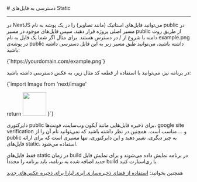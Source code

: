 
<Layout>
# دسترسی به فایل‌های Static
<hr className="mb-2" />

در NextJS می‌توانید فایل‌های استاتیک (مانند تصاویر) را در یک پوشه به نام <Important>public</Important> در مسیر اصلی پروژه قرار دهید. سپس فایل‌های موجود در مسیر public از طریق روت دامنه با شروع از <Important>/</Important> در دسترس هستند. برای مثال اگر شما یک فایل به نام example.png در پوشه‌ی public داشته باشید، می‌توانید طبق مسیر زیر به این فایل دسترسی داشته باشید:


<div className="h-2" />
<div dir='ltr'>
    <Highlight className="bash">
        {`https://yourdomain.com/example.png`}
    </Highlight>
</div>
<div className="h-2" />

در برنامه نیز، می‌توانید با استفاده از قطعه کد مثال زیر، به عکس دسترسی داشته باشید:

<div className="h-2" />
<div dir='ltr'>
    <Highlight className="js">
        {`import Image from 'next/image'

  return <Image src="/example.png" width="64" height="64" />
}`}
    </Highlight>
</div>
<div className="h-2" />

دایرکتوری public برای ذخیره فایل‌هایی مانند آیکون وب‌سایت، فونت‌ها، google site verification و ... مناسب است. همچنین در نظر داشته باشید که نمی‌توانید نام آن را از <Important>public</Important> به چیز دیگری، تغییر دهید و این دایرکتوری، تنها مسیری است که برای ارائه فایل‌های static، استفاده می‌شود.

<div className="h-2" />
<Alert variant="error">
<p>
 فقط فایل‌های static در زمان build در برنامه نمایش داده می‌شوند و برای نمایش فایل جدید اضافه شده به برنامه، باید برنامه را مجدداً 
build یا ری‌استارت کنید.
</p>
</Alert>
<Alert variant="success">
<p>
همچنین بخوانید: <a href="" className="blue-link">استفاده از فضای ذخیره‌سازی ابری لیارا برای ذخیره عکس‌های جدید</a>
</p>
</Alert>


<NextPage next="./use-hooks"/>
</Layout>